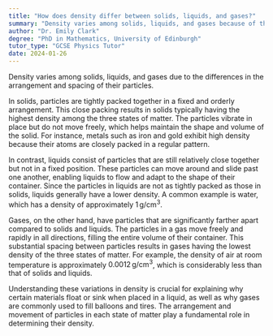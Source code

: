 ```yaml
---
title: "How does density differ between solids, liquids, and gases?"
summary: "Density varies among solids, liquids, and gases because of the different arrangements and spacing of their particles."
author: "Dr. Emily Clark"
degree: "PhD in Mathematics, University of Edinburgh"
tutor_type: "GCSE Physics Tutor"
date: 2024-01-26
---
```


Density varies among solids, liquids, and gases due to the differences in the arrangement and spacing of their particles.

In solids, particles are tightly packed together in a fixed and orderly arrangement. This close packing results in solids typically having the highest density among the three states of matter. The particles vibrate in place but do not move freely, which helps maintain the shape and volume of the solid. For instance, metals such as iron and gold exhibit high density because their atoms are closely packed in a regular pattern.

In contrast, liquids consist of particles that are still relatively close together but not in a fixed position. These particles can move around and slide past one another, enabling liquids to flow and adapt to the shape of their container. Since the particles in liquids are not as tightly packed as those in solids, liquids generally have a lower density. A common example is water, which has a density of approximately $1 \, \text{g/cm}^3$.

Gases, on the other hand, have particles that are significantly farther apart compared to solids and liquids. The particles in a gas move freely and rapidly in all directions, filling the entire volume of their container. This substantial spacing between particles results in gases having the lowest density of the three states of matter. For example, the density of air at room temperature is approximately $0.0012 \, \text{g/cm}^3$, which is considerably less than that of solids and liquids.

Understanding these variations in density is crucial for explaining why certain materials float or sink when placed in a liquid, as well as why gases are commonly used to fill balloons and tires. The arrangement and movement of particles in each state of matter play a fundamental role in determining their density.
    
